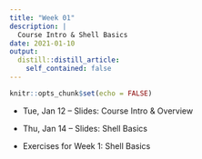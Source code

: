 ```yaml
---
title: "Week 01"
description: |
  Course Intro & Shell Basics
date: 2021-01-10
output:
  distill::distill_article:
    self_contained: false
---
```


```r
knitr::opts_chunk$set(echo = FALSE)
```

- Tue, Jan 12 -- Slides: Course Intro & Overview

- Thu, Jan 14 -- Slides: Shell Basics

- Exercises for Week 1: Shell Basics


